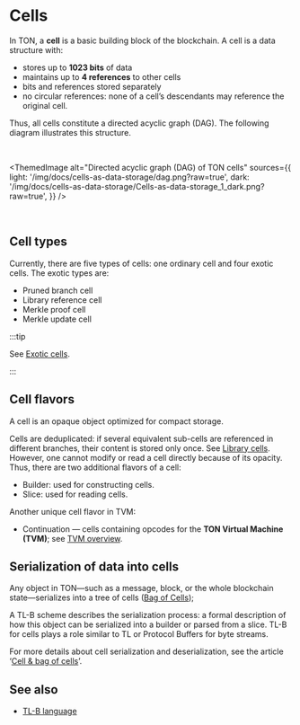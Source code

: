 

# Cells

In TON, a **cell** is a basic building block of the blockchain. A cell is a data structure with:

- stores up to **1023 bits** of data
- maintains up to **4 references** to other cells
- bits and references stored separately
- no circular references: none of a cell’s descendants may reference the original cell.

Thus, all cells constitute a directed acyclic graph (DAG). The following diagram illustrates this structure.

<br />

<ThemedImage
  alt="Directed acyclic graph (DAG) of TON cells"
  sources={{
      light: '/img/docs/cells-as-data-storage/dag.png?raw=true',
      dark: '/img/docs/cells-as-data-storage/Cells-as-data-storage_1_dark.png?raw=true',
  }}
/>

<br />

## Cell types

Currently, there are five types of cells: one ordinary cell and four exotic cells.
The exotic types are:


- Pruned branch cell
- Library reference cell
- Merkle proof cell
- Merkle update cell

:::tip

See [Exotic cells](/v3/documentation/data-formats/tlb/exotic-cells).

:::

## Cell flavors

A cell is an opaque object optimized for compact storage.

Cells are deduplicated: if several equivalent sub-cells are referenced in different branches, their content is stored only once. See [Library cells](/v3/documentation/data-formats/tlb/library-cells). However, one cannot modify or read a cell directly because of its opacity. Thus, there are two additional flavors of a cell:

- Builder: used for constructing cells.
- Slice: used for reading cells.

Another unique cell flavor in TVM:

- Continuation — cells containing opcodes for the **TON Virtual Machine (TVM)**; see [TVM overview](/v3/documentation/tvm/tvm-overview).

## Serialization of data into cells

Any object in TON—such as a message, block, or the whole blockchain state—serializes into a tree of cells ([Bag of Cells](/v3/documentation/data-formats/tlb/cell-boc#bag-of-cells));

A TL-B scheme describes the serialization process: a formal description of how this object can be serialized into a builder or parsed from a slice.
TL-B for cells plays a role similar to TL or Protocol Buffers for byte streams.

For more details about cell serialization and deserialization, see the article ‘[Cell & bag of cells](/v3/documentation/data-formats/tlb/cell-boc)’.

## See also

- [TL-B language](/v3/documentation/data-formats/tlb/tl-b-language)

<Feedback />
